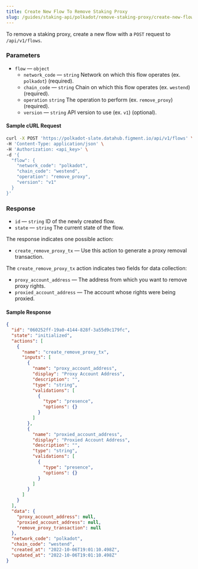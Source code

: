 ```yaml
---
title: Create New Flow To Remove Staking Proxy
slug: /guides/staking-api/polkadot/remove-staking-proxy/create-new-flow
---
```


To remove a staking proxy, create a new flow with a `POST` request to `/api/v1/flows`.

### Parameters

- `flow` &mdash; `object`
  - `network_code` &mdash; `string` Network on which this flow operates (ex. `polkadot`) (required).
  - `chain_code` &mdash; `string` Chain on which this flow operates (ex. `westend`) (required).
  - `operation` `string` The operation to perform (ex. `remove_proxy`) (required).
  - `version` &mdash; `string` API version to use (ex. `v1`) (optional).

#### Sample cURL Request

```bash {5-10}
curl -X POST 'https://polkadot-slate.datahub.figment.io/api/v1/flows' \
-H 'Content-Type: application/json' \
-H 'Authorization: <api_key>' \
-d '{
  "flow": {
    "network_code": "polkadot",
    "chain_code": "westend",
    "operation": "remove_proxy",
    "version": "v1"
  }
}'
```

### Response

- `id` &mdash; `string` ID of the newly created flow.
- `state` &mdash; `string` The current state of the flow.

The response indicates one possible action:

- `create_remove_proxy_tx` &mdash; Use this action to generate a proxy removal transaction.

The `create_remove_proxy_tx` action indicates two fields for data collection:

- `proxy_account_address` &mdash; The address from which you want to remove proxy rights.
- `proxied_account_address` &mdash; The account whose rights were being proxied.

#### Sample Response

```json {2-3,6,9,21}
{
  "id": "060252ff-19a0-4144-828f-3a55d9c179fc",
  "state": "initialized",
  "actions": [
    {
      "name": "create_remove_proxy_tx",
      "inputs": [
        {
          "name": "proxy_account_address",
          "display": "Proxy Account Address",
          "description": "",
          "type": "string",
          "validations": [
            {
              "type": "presence",
              "options": {}
            }
          ]
        },
        {
          "name": "proxied_account_address",
          "display": "Proxied Account Address",
          "description": "",
          "type": "string",
          "validations": [
            {
              "type": "presence",
              "options": {}
            }
          ]
        }
      ]
    }
  ],
  "data": {
    "proxy_account_address": null,
    "proxied_account_address": null,
    "remove_proxy_transaction": null
  },
  "network_code": "polkadot",
  "chain_code": "westend",
  "created_at": "2022-10-06T19:01:10.498Z",
  "updated_at": "2022-10-06T19:01:10.498Z"
}
```
